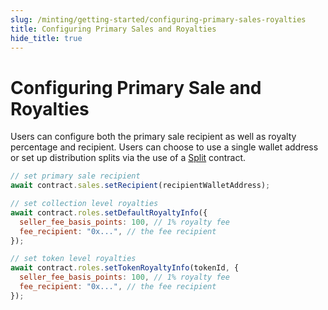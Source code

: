 ```yaml
---
slug: /minting/getting-started/configuring-primary-sales-royalties
title: Configuring Primary Sales and Royalties
hide_title: true
---
```


# Configuring Primary Sale and Royalties

Users can configure both the primary sale recipient as well as royalty percentage and recipient. Users can choose to use a single wallet address or set up distribution splits via the use of a [Split](https://thirdweb.com/thirdweb.eth/Split?via=/explore) contract.

```js
// set primary sale recipient
await contract.sales.setRecipient(recipientWalletAddress);

// set collection level royalties
await contract.roles.setDefaultRoyaltyInfo({
  seller_fee_basis_points: 100, // 1% royalty fee
  fee_recipient: "0x...", // the fee recipient
});

// set token level royalties
await contract.roles.setTokenRoyaltyInfo(tokenId, {
  seller_fee_basis_points: 100, // 1% royalty fee
  fee_recipient: "0x...", // the fee recipient
});
```
